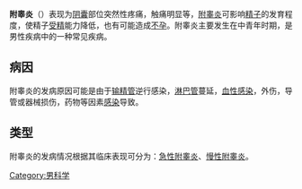 {{refimprove|time=2013-10-16T03:27:57+00:00}}
'''附睾炎'''（{{lang-en|epididymitis}}）表现为[[阴囊|阴囊]]部位突然性疼痛，触痛明显等，[[附睾炎|附睾炎]]可影响[[精子|精子]]的发育程度，使精子[[受精|受精]]能力降低，也有可能造成[[不孕|不孕]]。附睾炎主要发生在中青年时期，是男性疾病中的一种常见疾病。

==病因==
附睾炎的发病原因可能是由于[[输精管|输精管]]逆行感染，[[淋巴管|淋巴管]]蔓延，[[血性感染|血性感染]]，外伤，导管或器械损伤，药物等因素[[感染|感染]]导致。

==类型==
附睾炎的发病情况根据其临床表现可分为：[[急性附睾炎|急性附睾炎]]、[[慢性附睾炎|慢性附睾炎]]。

{{男性骨盆與生殖器疾病}}
{{STD/STI}}
{{Inflammation}}

[[Category:男科学|Category:男科学]]